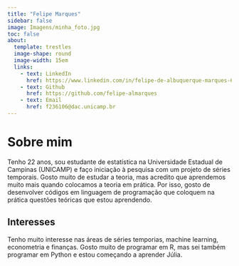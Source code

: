 ```yaml
---
title: "Felipe Marques"
sidebar: false
image: Imagens/minha_foto.jpg
toc: false
about: 
  template: trestles
  image-shape: round
  image-width: 15em
  links: 
    - text: LinkedIn
      href: https://www.linkedin.com/in/felipe-de-albuquerque-marques-693004281/
    - text: Github
      href: https://github.com/felipe-almarques
    - text: Email
      href: f236106@dac.unicamp.br
---
```


# Sobre mim

Tenho 22 anos, sou estudante de estatística na Universidade Estadual de Campinas (UNICAMP) e faço iniciação à pesquisa com um projeto de séries temporais. Gosto muito de estudar a teoria, mas acredito que aprendemos muito mais quando colocamos a teoria em prática. Por isso, gosto de desenvolver códigos em linguagem de programação que coloquem na prática questões teóricas que estou aprendendo.

## Interesses

Tenho muito interesse nas áreas de séries temporias, machine learning, econometria e finanças. Gosto muito de programar em R, mas sei também programar em Python e estou começando a aprender Júlia.
